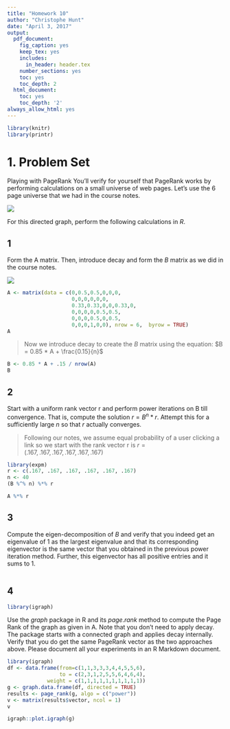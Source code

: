 ```yaml
---
title: "Homework 10"
author: "Christophe Hunt"
date: "April 3, 2017"
output:
  pdf_document:
    fig_caption: yes
    keep_tex: yes
    includes:
      in_header: header.tex
    number_sections: yes
    toc: yes
    toc_depth: 2
  html_document:
    toc: yes
    toc_depth: '2'
always_allow_html: yes
---
```


```r
library(knitr)
library(printr)
```

# 1. Problem Set

Playing with PageRank You'll verify for yourself that PageRank works by performing calculations on a small universe of web pages. Let's use the 6 page universe that we had in the course notes.

![](https://raw.githubusercontent.com/ChristopheHunt/MSDA---Coursework/master/Data%20605/Assignment%2010/PS1.PNG)

For this directed graph, perform the following calculations in $R$.

## 1 
Form the A matrix. Then, introduce decay and form the $B$ matrix as we did in the course notes.

![](https://raw.githubusercontent.com/ChristopheHunt/MSDA---Coursework/master/Data%20605/Assignment%2010/matrix.PNG)

```r
A <- matrix(data = c(0,0.5,0.5,0,0,0, 
                     0,0,0,0,0,0,
                     0.33,0.33,0,0,0.33,0,
                     0,0,0,0,0.5,0.5,
                     0,0,0,0.5,0,0.5,
                     0,0,0,1,0,0), nrow = 6,  byrow = TRUE)
A
```

> Now we introduce decay to create the $B$ matrix using the equation: $B = 0.85 * A + \frac{0.15}{n}$

```r
B <- 0.85 * A + .15 / nrow(A)
B
```

## 2 

Start with a uniform rank vector r and perform power iterations on B till convergence. That is, compute the solution $r = B^n * r$. Attempt this for a sufficiently large $n$ so that $r$ actually converges.

> Following our notes, we assume equal probability of a user clicking a link so we start with the rank vector r is $r = (.167, .167, .167, .167, .167, .167)$

```r
library(expm) 
r <- c(.167, .167, .167, .167, .167, .167)
n <- 40
(B %^% n) %*% r

A %*% r

```



## 3 

Compute the eigen-decomposition of $B$ and verify that you indeed get an eigenvalue of 1 as the largest eigenvalue and that its corresponding eigenvector is the same vector that you obtained in the previous power iteration method. Further, this eigenvector has all positive entries and it sums to 1.

```r

```

\newpage

## 4

```r
library(igraph)
```

Use the $graph$ package in R and its $page.rank$ method to compute the Page Rank of the graph as given in A. Note that you don't need to apply decay. The package starts with a connected graph and applies decay internally. Verify that you do get the same PageRank vector as the two approaches above. Please document all your experiments in an R Markdown document.

```r
library(igraph)
df <- data.frame(from=c(1,1,3,3,3,4,4,5,5,6),
                 to = c(2,3,1,2,5,5,6,4,6,4),
             weight = c(1,1,1,1,1,1,1,1,1,1))
g <- graph.data.frame(df, directed = TRUE)
results <- page_rank(g, algo = c("power"))
v <- matrix(results$vector, ncol = 1)
v

```

```r
igraph::plot.igraph(g)
```

